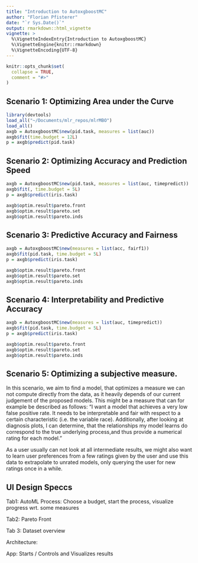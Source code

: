 ```yaml
---
title: "Introduction to AutoxgboostMC"
author: "Florian Pfisterer"
date: "`r Sys.Date()`"
output: rmarkdown::html_vignette
vignette: >
  %\VignetteIndexEntry{Introduction to AutoxgboostMC}
  %\VignetteEngine{knitr::rmarkdown}
  %\VignetteEncoding{UTF-8}
---
```


```r
knitr::opts_chunk$set(
  collapse = TRUE,
  comment = "#>"
)
```




## Scenario 1: Optimizing Area under the Curve

```r
library(devtools)
load_all("~/Documents/mlr_repos/mlrMBO")
load_all()
axgb = AutoxgboostMC$new(pid.task, measures = list(auc))
axgb$fit(time.budget = 12L)
p = axgb$predict(pid.task)
```


## Scenario 2: Optimizing Accuracy and Prediction Speed
```r
axgb = AutoxgboostMC$new(pid.task, measures = list(auc, timepredict))
axgb$fit(, time.budget = 5L)
p = axgb$predict(iris.task)

axgb$optim.result$pareto.front
axgb$optim.result$pareto.set
axgb$optim.result$pareto.inds
```
## Scenario 3: Predictive Accuracy and Fairness

```r
axgb = AutoxgboostMC$new(measures = list(acc, fairf1))
axgb$fit(pid.task, time.budget = 5L)
p = axgb$predict(iris.task)

axgb$optim.result$pareto.front
axgb$optim.result$pareto.set
axgb$optim.result$pareto.inds
```

## Scenario 4: Interpretability and Predictive Accuracy

```r
axgb = AutoxgboostMC$new(measures = list(auc, timepredict))
axgb$fit(pid.task, time.budget = 5L)
p = axgb$predict(iris.task)

axgb$optim.result$pareto.front
axgb$optim.result$pareto.set
axgb$optim.result$pareto.inds
```

## Scenario 5: Optimizing a subjective measure.

In this scenario, we aim to find a model, that optimizes a measure we can not compute directly from the data, as it heavily depends of our current judgement of the proposed models. This might be a measure that can for example be described as follows:
"I want a model that achieves a very low false positive rate. It needs to be interpretable and fair with respect to a certain characteristic (i.e. the variable race).
Additionally, after looking at diagnosis plots, I can determine, that the relationships my model learns do correspond to the true underlying process,and thus provide a numerical rating for each model."

As a user usually can not look at all intermediate results, we might also want to learn user preferences from a few ratings given by the user and use this data to extrapolate to unrated models, only querying the user for new ratings once in a while.


## UI Design Speccs

Tab1: AutoML Process:
Choose a budget, start the process, visualize progress wrt. some measures

Tab2: Pareto Front

Tab 3: Dataset overview




Architecture:


App: Starts / Controls and Visualizes results
